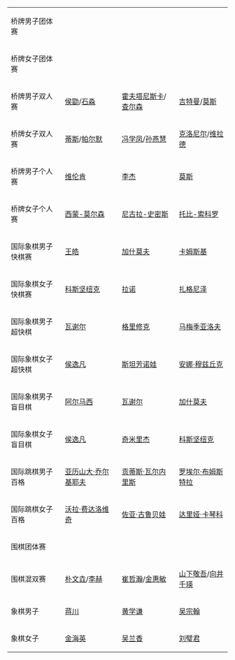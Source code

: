 {| {{MedalistTable|type=項目|columns=1|style=font-size:small;}}
|-
|桥牌男子团体赛
|{{NED}}
|{{USA}}
|{{NOR}}
|-
|桥牌女子团体赛
|{{USA}}
|{{GBR}}
|{{CHN}}
|-
|桥牌男子双人赛
|[[侯勖]]/[[石淼]]{{flagicon|CHN}}
|[[霍夫塔尼斯卡]]/[[查尔森]]{{flagicon|NOR}}
|[[吉特曼]]/[[莫斯]]{{flagicon|USA}}
|-
|桥牌女子双人赛
|[[蒂斯]]/[[帕尔默]]{{flagicon|USA}}
|[[冯学凤]]/[[孙燕慧]]{{flagicon|CHN}}
|[[克洛尼尔]]/[[维拉德]]{{flagicon|FRA}}
|-
|桥牌男子个人赛
|[[维伦肯]]{{flagicon|USA}}
|[[李杰]]{{flagicon|CHN}}
|[[莫斯]]{{flagicon|USA}}
|-
|桥牌女子个人赛
|[[西蒙-莫尔森]]{{flagicon|USA}}
|[[尼古拉-史密斯]]{{flagicon|GBR}}
|[[托比-索科罗]]{{flagicon|USA}}
|-
|国际象棋男子快棋赛
|[[王皓]]{{flagicon|CHN}}
|[[加什莫夫]]{{flagicon|AZE}}
|[[卡姆斯基]]{{flagicon|USA}}
|-
|国际象棋女子快棋赛
|[[科斯坚纽克]]{{flagicon|RUS}}
|[[拉诺]]{{flagicon|UKR}}
|[[扎格尼泽]]{{flagicon|GEO}}
|-
|国际象棋男子超快棋
|[[瓦谢尔]]{{flagicon|FRA}}
|[[格里修克]]{{flagicon|RUS}}
|[[马梅季亚洛夫]]{{flagicon|AZE}}
|-
|国际象棋女子超快棋
|[[侯逸凡]]{{flagicon|CHN}}
|[[斯坦芳诺娃]]{{flagicon|BGR}}
|[[安娜·穆兹丘克]]{{flagicon|SVN}}
|-
|国际象棋男子盲目棋
|[[阿尔马西]]{{flagicon|HUN}}
|[[瓦谢尔]]{{flagicon|FRA}}
|[[加什莫夫]]{{flagicon|AZE}}
|-
|国际象棋女子盲目棋
|[[侯逸凡]]{{flagicon|CHN}}
|[[奇米里杰]]{{flagicon|LTU}}
|[[科斯坚纽克]]{{flagicon|RUS}}
|-
|国际跳棋男子百格
|[[亚历山大·乔尔基耶夫]]{{flagicon|RUS}}
|[[贡蒂斯·瓦尔内里斯]]{{flagicon|LAT}}
|[[罗埃尔·布姆斯特拉]]{{flagicon|NED}}
|-
|国际跳棋女子百格
|[[沃拉·费达洛维奇]]{{flagicon|BLR}}
|[[佐亚·古鲁贝娃]]{{flagicon|LAT}}
|[[达里娅·卡琴科]]{{flagicon|UKR}}
|-
|围棋团体赛
|{{CHN}}
|{{KOR}}
|{{JPN}} 
|-
|围棋混双赛
|[[朴文垚]]/[[李赫]]{{flagicon|CHN}}
|[[崔哲瀚]]/[[金惠敏 (棋手)|金惠敏]]{{flagicon|KOR}}
|[[山下敬吾]]/[[向井千瑛]]{{flagicon|JPN}} 
|-
|象棋男子
|[[蒋川]]{{flagicon|CHN}}
|[[黄学谦]]{{flagicon|HKG}}
|[[吴宗翰]]{{flagicon|SIN}}
|-
|象棋女子
|[[金海英]]{{flagicon|CHN}}
|[[吴兰香]]{{flagicon|VNM}}
|[[刘璧君]]{{flagicon|AUS}}
|}
